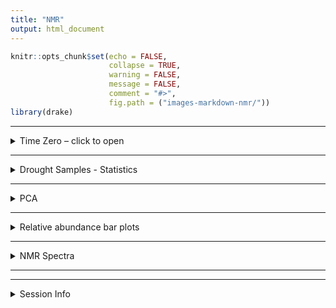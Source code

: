 ```yaml
---
title: "NMR"
output: html_document
---
```


```r
knitr::opts_chunk$set(echo = FALSE,
                      collapse = TRUE,
                      warning = FALSE,
                      message = FALSE,
                      comment = "#>",
                      fig.path = ("images-markdown-nmr/"))
library(drake)
```

---

<details>
  <summary>Time Zero -- click to open</summary>


## Time Zero
Time Zero soils had mostly aliphatic groups, with < 15 % aromatic

```r
readd(gg_relabund_barplot)$relabund_bar_timezero
```

#### PERMANOVA
```r
readd(nmr_permanova)$permanova_tzero$aov.tab %>% 
  broom::tidy() %>% 
  knitr::kable()
```
For time-zero samples, NMR-based composition did not differ by Site or depth.

</details>

---

<details>
  <summary>Drought Samples - Statistics</summary>
  
In drought-incubated samples, NMR-based composition was significantly influenced by saturation type, Site, and depth. Drought length or drought intensity did not significantly influence WEOC composition.

Saturation type (instant chemistry vs. saturated) accounted for 32 % of total variation (R2 value).

```r
readd(nmr_permanova)$permanova_drought$aov.tab %>% 
  broom::tidy() %>% 
  knitr::kable()
```


</details>

---

<details>
  <summary>PCA</summary>
  
#### Including Time Zero samples
```r
readd(gg_pca)$gg_pca_overall1 + theme(legend.position = "right")
```

Time-zero samples had a greater contribution of aliphatic groups. Instant-rewet samples had a greater contribution of aliphatic, alpha-H and amide groups. Saturated soils had a greater contribution of aromatic groups.



#### Only drought samples (no Time Zero)
```r
readd(gg_pca)$gg_pca_drought
```

</details>

---

<details>
  <summary>Relative abundance bar plots</summary>

```r
readd(gg_relabund_barplot)$relabund_bar_simple
```  
  
  
### All samples  
```r
readd(gg_relabund_barplot)$relabund_bar_timezero
```

```r
readd(gg_relabund_barplot)$relabund_bar_cores
```

```r
readd(gg_relabund_barplot)$relabund_bar_top
```
  
</details>

---

<details>
  <summary>NMR Spectra</summary>
```r
readd(gg_spectra)
```
  
  
</details>

---

---

<details>
  <summary>Session Info</summary>

date run: `r Sys.Date()`

```r
sessionInfo()
```


</details>